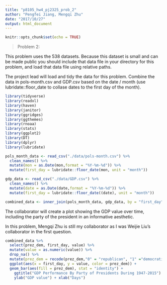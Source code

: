 ```yaml
---
title: "p8105_hw4_pj2325_prob_2"
author: "Pengfei Jiang, Mengqi Zhu"
date: "2017/10/27"
output: html_document
---
```


```r
knitr::opts_chunk$set(echo = TRUE)
```

> Problem 2:

This problem uses the 538 datasets. Because this dataset is small and can be made public you should include that data file in your directory for this problem, and load that data file using relative paths.

The project lead will load and tidy the data for this problem. Combine the data in pols-month.csv and GDP.csv based on the date / month (use lubridate::floor_date to collase dates to the first day of the month).

```r
library(tidyverse)
library(readxl)
library(haven)
library(janitor)
library(ggridges)
library(ggthemes)
library(rnoaa)
library(stats)
library(ggplot2)
library(DT)
library(dplyr)
library(lubridate)
```

```r
pols_month_data <- read_csv("./data/pols-month.csv") %>% 
  clean_names() %>% 
  mutate(mon = as.Date(mon,format = "%Y-%m-%d")) %>% 
  mutate(first_day = lubridate::floor_date(mon, unit = "month"))

gdp_data <- read_csv("./data/GDP.csv") %>% 
  clean_names() %>% 
  mutate(date = as.Date(date,format = "%Y-%m-%d")) %>% 
  mutate(first_day = lubridate::floor_date((date), unit = "month"))

combined_data <- inner_join(pols_month_data, gdp_data, by = "first_day")
```

The collaborator will create a plot showing the GDP value over time, including the party of the president in an informative aesthetic.

In this problem, Mengqi Zhu is still my collaborator as I was Weijie Liu's collaborator in the first question.
```r
combined_data %>%
  select(prez_dem, first_day, value) %>%
  mutate(value = as.numeric(value)) %>% 
  drop_na() %>% 
  mutate(prez_dem = recode(prez_dem,"0" = "republican", "1" ="democratic" )) %>%
  ggplot(aes(x = first_day, y = value, color = prez_dem)) + 
  geom_bar(aes(fill = prez_dem), stat = "identity") + 
    ggtitle("GDP Performance By Party of Presidents During 1947-2015") +
    ylab("GDP value") + xlab("Days")
```